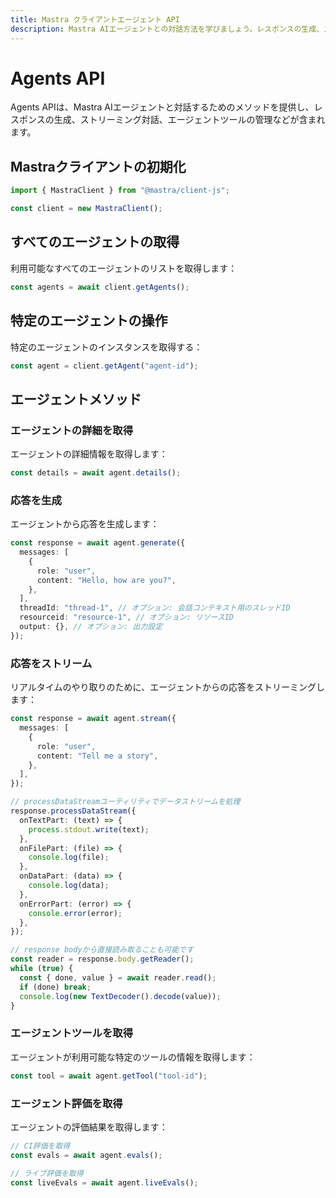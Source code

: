 ```yaml
---
title: Mastra クライアントエージェント API
description: Mastra AIエージェントとの対話方法を学びましょう。レスポンスの生成、ストリーミング対話、client-js SDKを使用したエージェントツールの管理などが含まれます。
---
```


# Agents API

Agents APIは、Mastra AIエージェントと対話するためのメソッドを提供し、レスポンスの生成、ストリーミング対話、エージェントツールの管理などが含まれます。

## Mastraクライアントの初期化

```typescript
import { MastraClient } from "@mastra/client-js";

const client = new MastraClient();
```

## すべてのエージェントの取得

利用可能なすべてのエージェントのリストを取得します：

```typescript
const agents = await client.getAgents();
```

## 特定のエージェントの操作

特定のエージェントのインスタンスを取得する：

```typescript
const agent = client.getAgent("agent-id");
```

## エージェントメソッド

### エージェントの詳細を取得

エージェントの詳細情報を取得します：

```typescript
const details = await agent.details();
```

### 応答を生成

エージェントから応答を生成します：

```typescript
const response = await agent.generate({
  messages: [
    {
      role: "user",
      content: "Hello, how are you?",
    },
  ],
  threadId: "thread-1", // オプション: 会話コンテキスト用のスレッドID
  resourceid: "resource-1", // オプション: リソースID
  output: {}, // オプション: 出力設定
});
```

### 応答をストリーム

リアルタイムのやり取りのために、エージェントからの応答をストリーミングします：

```typescript
const response = await agent.stream({
  messages: [
    {
      role: "user",
      content: "Tell me a story",
    },
  ],
});

// processDataStreamユーティリティでデータストリームを処理
response.processDataStream({
  onTextPart: (text) => {
    process.stdout.write(text);
  },
  onFilePart: (file) => {
    console.log(file);
  },
  onDataPart: (data) => {
    console.log(data);
  },
  onErrorPart: (error) => {
    console.error(error);
  },
});

// response bodyから直接読み取ることも可能です
const reader = response.body.getReader();
while (true) {
  const { done, value } = await reader.read();
  if (done) break;
  console.log(new TextDecoder().decode(value));
}
```

### エージェントツールを取得

エージェントが利用可能な特定のツールの情報を取得します：

```typescript
const tool = await agent.getTool("tool-id");
```

### エージェント評価を取得

エージェントの評価結果を取得します：

```typescript
// CI評価を取得
const evals = await agent.evals();

// ライブ評価を取得
const liveEvals = await agent.liveEvals();
```
